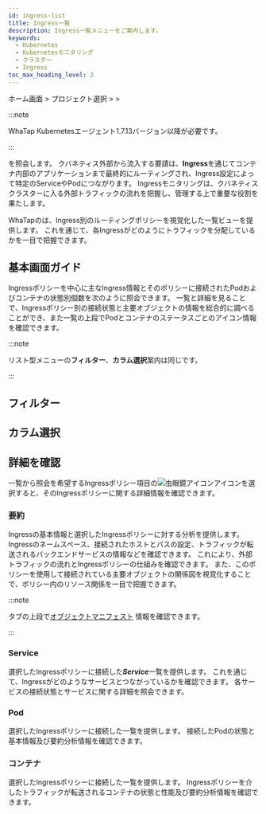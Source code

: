 ```yaml
---
id: ingress-list
title: Ingress一覧
description: Ingress一覧メニューをご案内します。
keywords:
  - Kubernetes
  - Kubernetesモニタリング
  - クラスター
  - Ingress
toc_max_heading_level: 2
---
```


ホーム画面 &gt; プロジェクト選択 &gt; <Cmdname sid="side_cluster" className="uitext" /> &gt; <Cmdname sid="side_ingressList" className="uitext" />

:::note 

WhaTap Kubernetesエージェント1.7.13バージョン以降が必要です。 

:::

<Cmdname sid="side_ingressList" className="uitext" />を照会します。 クバネティス外部から流入する要請は、**Ingress**を通じてコンテナ内部のアプリケーションまで最終的にルーティングされ、Ingress設定によって特定のServiceやPodにつながります。 Ingressモニタリングは、クバネティスクラスターに入る外部トラフィックの流れを把握し、管理する上で重要な役割を果たします。

WhaTapの<Cmdname sid="side_ingressList" className="uitext" />は、Ingress別のルーティングポリシーを視覚化した一覧ビューを提供します。 これを通じて、各Ingressがどのようにトラフィックを分配しているかを一目で把握できます。 

## 基本画面ガイド

Ingressポリシーを中心に主なIngress情報とそのポリシーに接続されたPodおよびコンテナの状態別個数を次のように照会できます。 一覧と詳細を見ることで、Ingressポリシー別の接続状態と主要オブジェクトの情報を総合的に調べることができ、また一覧の上段でPodとコンテナのステータスごとのアイコン情報を確認できます。 

<ImgLang img='k8s-ingress-list.png' desc='Ingress リスト基本画面' />

:::note 

リスト型メニューの**フィルター**、**カラム選択**案内は同じです。

:::

## フィルター


<K8slistfilter />
  
## カラム選択


<K8slistcl />

## 詳細を確認

一覧から照会を希望するIngressポリシー項目の![虫眼鏡アイコン](/img/ic-search.svg)<Cmdname sid="display_detail" className="uitext" />アイコンを選択すると、そのIngressポリシーに関する詳細情報を確認できます。 

<ImgLang img='k8s-ingress-list-dt.png' desc='Ingress リスト詳細' />

### 要約

Ingressの基本情報と選択したIngressポリシーに対する<Cmdname sid="overview" className="uitext" />分析を提供します。 Ingressのネームスペース、接続されたホストとパスの設定、トラフィックが転送されるバックエンドサービスの情報などを確認できます。 これにより、外部トラフィックの流れとIngressポリシーの仕組みを確認できます。 また、このポリシーを使用して接続されている主要オブジェクトの関係図を視覚化することで、ポリシー内のリソース関係を一目で把握できます。 

:::note 

<Cmdname sid="overview" className="uitext" />タブの上段で[オブジェクトマニフェスト](object-manifest) 情報を確認できます。

:::

### Service

選択したIngressポリシーに接続した***Service***一覧を提供します。 これを通じて、Ingressがどのようなサービスとつながっているかを確認できます。 各サービスの接続状態とサービスに関する詳細を照会できます。

### Pod

選択したIngressポリシーに接続した<Cmdname sid="kube_pod" className="uitext" />一覧を提供します。 接続したPodの状態と基本情報及び要約分析情報を確認できます。

### コンテナ

選択したIngressポリシーに接続した<Cmdname sid="container" className="uitext" />一覧を提供します。 Ingressポリシーを介したトラフィックが転送されるコンテナの状態と性能及び要約分析情報を確認できます。
